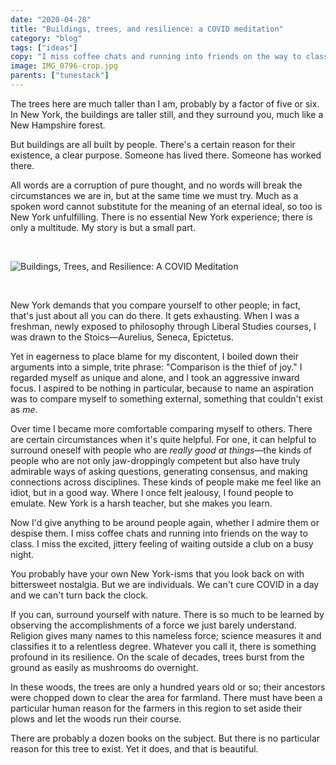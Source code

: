 ```yaml
---
date: "2020-04-28"
title: "Buildings, trees, and resilience: a COVID meditation"
category: "blog"
tags: ["ideas"]
copy: "I miss coffee chats and running into friends on the way to class."
image: IMG_0796-crop.jpg
parents: ["tunestack"]
---
```


The trees here are much taller than I am, probably by a factor of five or six. In New York, the buildings are taller still, and they surround you, much like a New Hampshire forest.

But buildings are all built by people. There's a certain reason for their existence, a clear purpose. Someone has lived there. Someone has worked there.

All words are a corruption of pure thought, and no words will break the circumstances we are in, but at the same time we must try. Much as a spoken word cannot substitute for the meaning of an eternal ideal, so too is New York unfulfilling. There is no essential New York experience; there is only a multitude. My story is but a small part.

&nbsp;

![Buildings, Trees, and Resilience: A COVID Meditation](IMG_0796.jpg)

&nbsp;

New York demands that you compare yourself to other people; in fact, that's just about all you can do there. It gets exhausting. When I was a freshman, newly exposed to philosophy through Liberal Studies courses, I was drawn to the Stoics—Aurelius, Seneca, Epictetus.

Yet in eagerness to place blame for my discontent, I boiled down their arguments into a simple, trite phrase: "Comparison is the thief of joy." I regarded myself as unique and alone, and I took an aggressive inward focus. I aspired to be nothing in particular, because to name an aspiration was to compare myself to something external, something that couldn't exist as *me*.

Over time I became more comfortable comparing myself to others. There are certain circumstances when it's quite helpful. For one, it can helpful to surround oneself with people who are *really good at things*—the kinds of people who are not only jaw-droppingly competent but also have truly admirable ways of asking questions, generating consensus, and making connections across disciplines. These kinds of people make me feel like an idiot, but in a good way. Where I once felt jealousy, I found people to emulate. New York is a harsh teacher, but she makes you learn.

Now I'd give anything to be around people again, whether I admire them or despise them. I miss coffee chats and running into friends on the way to class. I miss the excited, jittery feeling of waiting outside a club on a busy night.

You probably have your own New York-isms that you look back on with bittersweet nostalgia. But we are individuals. We can't cure COVID in a day and we can't turn back the clock.

If you can, surround yourself with nature. There is so much to be learned by observing the accomplishments of a force we just barely understand. Religion gives many names to this nameless force; science measures it and classifies it to a relentless degree. Whatever you call it, there is something profound in its resilience. On the scale of decades, trees burst from the ground as easily as mushrooms do overnight.

In these woods, the trees are only a hundred years old or so; their ancestors were chopped down to clear the area for farmland. There must have been a particular human reason for the farmers in this region to set aside their plows and let the woods run their course.

There are probably a dozen books on the subject. But there is no particular reason for this tree to exist. Yet it does, and that is beautiful.



